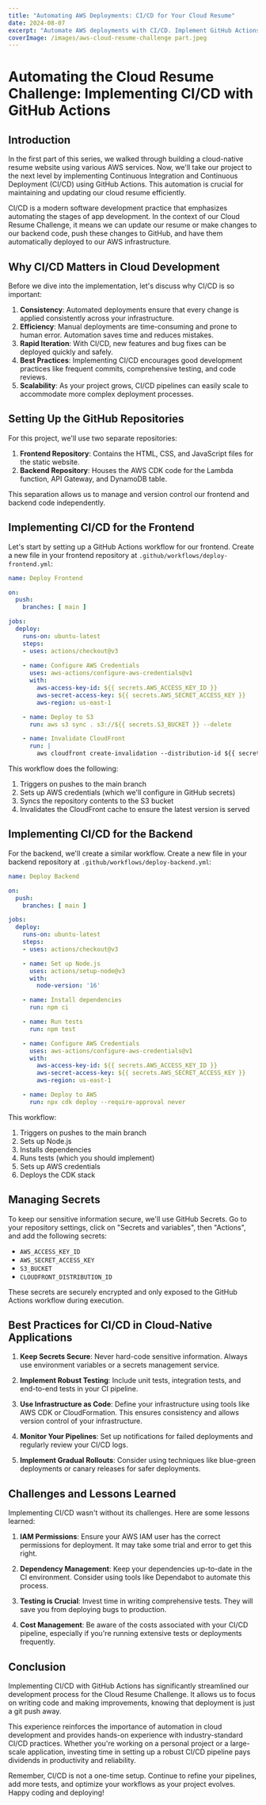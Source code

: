 ```yaml
---
title: "Automating AWS Deployments: CI/CD for Your Cloud Resume"
date: 2024-08-07
excerpt: "Automate AWS deployments with CI/CD. Implement GitHub Actions for frontend and backend. Configure AWS credentials, S3 syncing, and CloudFront invalidation. Streamline your cloud resume workflow and enhance your DevOps skills."
coverImage: /images/aws-cloud-resume-challenge part.jpeg
---
```


# Automating the Cloud Resume Challenge: Implementing CI/CD with GitHub Actions

## Introduction

In the first part of this series, we walked through building a cloud-native resume website using various AWS services. Now, we'll take our project to the next level by implementing Continuous Integration and Continuous Deployment (CI/CD) using GitHub Actions. This automation is crucial for maintaining and updating our cloud resume efficiently.

CI/CD is a modern software development practice that emphasizes automating the stages of app development. In the context of our Cloud Resume Challenge, it means we can update our resume or make changes to our backend code, push these changes to GitHub, and have them automatically deployed to our AWS infrastructure.

## Why CI/CD Matters in Cloud Development

Before we dive into the implementation, let's discuss why CI/CD is so important:

1. **Consistency**: Automated deployments ensure that every change is applied consistently across your infrastructure.
2. **Efficiency**: Manual deployments are time-consuming and prone to human error. Automation saves time and reduces mistakes.
3. **Rapid Iteration**: With CI/CD, new features and bug fixes can be deployed quickly and safely.
4. **Best Practices**: Implementing CI/CD encourages good development practices like frequent commits, comprehensive testing, and code reviews.
5. **Scalability**: As your project grows, CI/CD pipelines can easily scale to accommodate more complex deployment processes.

## Setting Up the GitHub Repositories

For this project, we'll use two separate repositories:

1. **Frontend Repository**: Contains the HTML, CSS, and JavaScript files for the static website.
2. **Backend Repository**: Houses the AWS CDK code for the Lambda function, API Gateway, and DynamoDB table.

This separation allows us to manage and version control our frontend and backend code independently.

## Implementing CI/CD for the Frontend

Let's start by setting up a GitHub Actions workflow for our frontend. Create a new file in your frontend repository at `.github/workflows/deploy-frontend.yml`:

```yaml
name: Deploy Frontend

on:
  push:
    branches: [ main ]

jobs:
  deploy:
    runs-on: ubuntu-latest
    steps:
    - uses: actions/checkout@v3
    
    - name: Configure AWS Credentials
      uses: aws-actions/configure-aws-credentials@v1
      with:
        aws-access-key-id: ${{ secrets.AWS_ACCESS_KEY_ID }}
        aws-secret-access-key: ${{ secrets.AWS_SECRET_ACCESS_KEY }}
        aws-region: us-east-1

    - name: Deploy to S3
      run: aws s3 sync . s3://${{ secrets.S3_BUCKET }} --delete

    - name: Invalidate CloudFront
      run: |
        aws cloudfront create-invalidation --distribution-id ${{ secrets.CLOUDFRONT_DISTRIBUTION_ID }} --paths "/*"
```

This workflow does the following:

1. Triggers on pushes to the main branch
2. Sets up AWS credentials (which we'll configure in GitHub secrets)
3. Syncs the repository contents to the S3 bucket
4. Invalidates the CloudFront cache to ensure the latest version is served

## Implementing CI/CD for the Backend

For the backend, we'll create a similar workflow. Create a new file in your backend repository at `.github/workflows/deploy-backend.yml`:

```yaml
name: Deploy Backend

on:
  push:
    branches: [ main ]

jobs:
  deploy:
    runs-on: ubuntu-latest
    steps:
    - uses: actions/checkout@v3

    - name: Set up Node.js
      uses: actions/setup-node@v3
      with:
        node-version: '16'

    - name: Install dependencies
      run: npm ci

    - name: Run tests
      run: npm test

    - name: Configure AWS Credentials
      uses: aws-actions/configure-aws-credentials@v1
      with:
        aws-access-key-id: ${{ secrets.AWS_ACCESS_KEY_ID }}
        aws-secret-access-key: ${{ secrets.AWS_SECRET_ACCESS_KEY }}
        aws-region: us-east-1

    - name: Deploy to AWS
      run: npx cdk deploy --require-approval never
```

This workflow:

1. Triggers on pushes to the main branch
2. Sets up Node.js
3. Installs dependencies
4. Runs tests (which you should implement)
5. Sets up AWS credentials
6. Deploys the CDK stack

## Managing Secrets

To keep our sensitive information secure, we'll use GitHub Secrets. Go to your repository settings, click on "Secrets and variables", then "Actions", and add the following secrets:

- `AWS_ACCESS_KEY_ID`
- `AWS_SECRET_ACCESS_KEY`
- `S3_BUCKET`
- `CLOUDFRONT_DISTRIBUTION_ID`

These secrets are securely encrypted and only exposed to the GitHub Actions workflow during execution.

## Best Practices for CI/CD in Cloud-Native Applications

1. **Keep Secrets Secure**: Never hard-code sensitive information. Always use environment variables or a secrets management service.

2. **Implement Robust Testing**: Include unit tests, integration tests, and end-to-end tests in your CI pipeline.

3. **Use Infrastructure as Code**: Define your infrastructure using tools like AWS CDK or CloudFormation. This ensures consistency and allows version control of your infrastructure.

4. **Monitor Your Pipelines**: Set up notifications for failed deployments and regularly review your CI/CD logs.

5. **Implement Gradual Rollouts**: Consider using techniques like blue-green deployments or canary releases for safer deployments.

## Challenges and Lessons Learned

Implementing CI/CD wasn't without its challenges. Here are some lessons learned:

1. **IAM Permissions**: Ensure your AWS IAM user has the correct permissions for deployment. It may take some trial and error to get this right.

2. **Dependency Management**: Keep your dependencies up-to-date in the CI environment. Consider using tools like Dependabot to automate this process.

3. **Testing is Crucial**: Invest time in writing comprehensive tests. They will save you from deploying bugs to production.

4. **Cost Management**: Be aware of the costs associated with your CI/CD pipeline, especially if you're running extensive tests or deployments frequently.

## Conclusion

Implementing CI/CD with GitHub Actions has significantly streamlined our development process for the Cloud Resume Challenge. It allows us to focus on writing code and making improvements, knowing that deployment is just a git push away.

This experience reinforces the importance of automation in cloud development and provides hands-on experience with industry-standard CI/CD practices. Whether you're working on a personal project or a large-scale application, investing time in setting up a robust CI/CD pipeline pays dividends in productivity and reliability.

Remember, CI/CD is not a one-time setup. Continue to refine your pipelines, add more tests, and optimize your workflows as your project evolves. Happy coding and deploying!